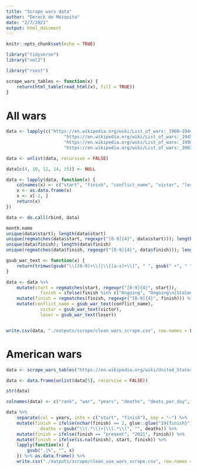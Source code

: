 ```yaml
---
title: "Scrape wars data"
author: "Dereck de Mézquita"
date: "2/7/2021"
output: html_document
---
```


```r
knitr::opts_chunk$set(echo = TRUE)
```

```r
library("tidyverse")
library("xml2")

library("rvest")
```

```r
scrape_wars_tables <- function(x) {
	return(html_table(read_html(x), fill = TRUE))
}
```

# All wars

```r
data <- lapply(c("https://en.wikipedia.org/wiki/List_of_wars:_1900–1944",
					  "https://en.wikipedia.org/wiki/List_of_wars:_1945–1989",
					  "https://en.wikipedia.org/wiki/List_of_wars:_1990–2002",
					  "https://en.wikipedia.org/wiki/List_of_wars:_2003–present"), scrape_wars_tables)

data <- unlist(data, recursive = FALSE)

data[c(4, 10, 12, 14, 15)] <- NULL

data <- lapply(data, function(x) {
	colnames(x) <- c("start", "finish", "conflict_name", "victor", "loser")
	x <- as.data.frame(x)
	x <- x[-1, ]
	return(x)
})

data <- do.call(rbind, data)
```

```r
month.name
unique(data$start); length(data$start)
unique(regmatches(data$start, regexpr("[0-9]{4}", data$start))); length(regmatches(data$start, regexpr("[0-9]{4}", data$start)))
unique(data$finish); length(data$finish)
unique(regmatches(data$finish, regexpr("[0-9]{4}", data$finish))); length(regmatches(data$finish, regexpr("[0-9]{4}", data$finish)))
```

```r
gsub_war_text <- function(x) {
	return(trimws(gsub("\\[[0-9]+\\]|\\[[a-z]+\\]", " ", gsub(" +", " ", gsub("\\\n", " ", x)))))
}
```

```r
data <- data %>%
	mutate(start = regmatches(start, regexpr("[0-9]{4}", start)),
			 finish = ifelse(finish %in% c("Ongoing", "Ongoing\n[Stalemate in 1953]", "Present"), "2021", finish)) %>%
	mutate(finish = regmatches(finish, regexpr("[0-9]{4}", finish))) %>%
	mutate(conflict_name = gsub_war_text(conflict_name),
			 victor = gsub_war_text(victor),
			 loser = gsub_war_text(loser))


write.csv(data, "./outputs/scrape/clean_wars_scrape.csv", row.names = FALSE)
```

# American wars

```r
data <- scrape_wars_tables("https://en.wikipedia.org/wiki/United_States_military_casualties_of_war")

data <- data.frame(unlist(data[5], recursive = FALSE))

str(data)

colnames(data) <- c("rank", "war", "years", "deaths", "deats_per_day", "us_pop_1st_yr_of_war", "deaths_prc_pop")

data %>% 
	separate(col = years, into = c("start", "finish"), sep = "–") %>%
	mutate(finish = ifelse(nchar(finish) == 2, glue::glue("19{finish}"), finish),
			 deaths = gsub("\\(.*\\)+|\\[.*\\]", "", deaths)) %>%
	mutate(finish = ifelse(finish == "present", "2021", finish)) %>%
	mutate(finish = ifelse(is.na(finish), start, finish)) %>%
	lapply(function(x) {
		gsub(",|%", "", x)
	}) %>% as.data.frame() %>%
	write.csv("./outputs/scrape/clean_usa_wars_scrape.csv", row.names = FALSE)
```


